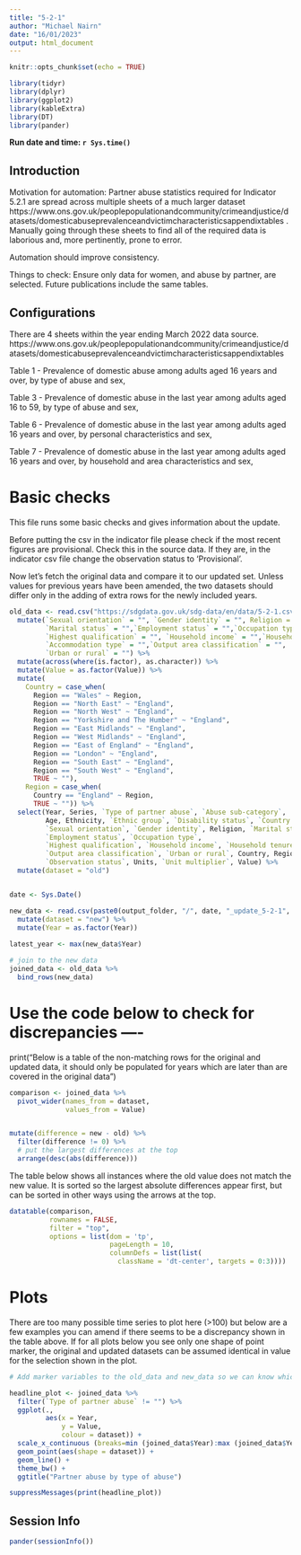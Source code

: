 ```yaml
---
title: "5-2-1"
author: "Michael Nairn"
date: "16/01/2023"
output: html_document
---
```



```r
knitr::opts_chunk$set(echo = TRUE)
```


```r
library(tidyr)
library(dplyr)
library(ggplot2)
library(kableExtra)
library(DT)
library(pander)
```


**Run date and time: `r Sys.time()`**

## Introduction

Motivation for automation: 
Partner abuse statistics required for Indicator 5.2.1 are spread across multiple sheets of a much larger dataset  https://www.ons.gov.uk/peoplepopulationandcommunity/crimeandjustice/datasets/domesticabuseprevalenceandvictimcharacteristicsappendixtables . Manually going through these sheets to find all of the
required data is laborious and, more pertinently, prone to error. 

Automation should improve consistency. 


Things to check:
Ensure only data for women, and abuse by partner, are selected.
Future publications include the same tables. 



## Configurations

There are 4 sheets within the year ending March 2022 data source.
https://www.ons.gov.uk/peoplepopulationandcommunity/crimeandjustice/datasets/domesticabuseprevalenceandvictimcharacteristicsappendixtables

Table 1 - Prevalence of domestic abuse among adults aged 16 years and over, by type of abuse and sex, 

Table 3 - Prevalence of domestic abuse in the last year among adults aged 16 to 59, by type of abuse and sex, 

Table 6 - Prevalence of domestic abuse in the last year among adults aged 16 years and over, by personal characteristics and sex, 

Table 7 - Prevalence of domestic abuse in the last year among adults aged 16 years and over, by household and area characteristics and sex, 


# Basic checks

This file runs some basic checks and gives information about the update.
  
Before putting the csv in the indicator file please check if the most recent 
figures are provisional. Check this in the source data. If they 
are, in the indicator csv file change the observation status to 'Provisional'.


Now let's fetch the original data and compare it to our updated set. Unless values for previous years have been amended, the two datasets should differ only in the adding of extra rows for the newly included years.



```r
old_data <- read.csv("https://sdgdata.gov.uk/sdg-data/en/data/5-2-1.csv", check.names = FALSE) %>% 
  mutate(`Sexual orientation` = "", `Gender identity` = "", Religion = "",
         `Marital status` = "",`Employment status` = "",`Occupation type` = "",
         `Highest qualification` = "", `Household income` = "",`Household tenure` = "",
         `Accommodation type` = "",`Output area classification` = "",
         `Urban or rural` = "") %>%
  mutate(across(where(is.factor), as.character)) %>% 
  mutate(Value = as.factor(Value)) %>%
  mutate(
    Country = case_when(
      Region == "Wales" ~ Region, 
      Region == "North East" ~ "England", 
      Region == "North West" ~ "England", 
      Region == "Yorkshire and The Humber" ~ "England", 
      Region == "East Midlands" ~ "England", 
      Region == "West Midlands" ~ "England", 
      Region == "East of England" ~ "England", 
      Region == "London" ~ "England", 
      Region == "South East" ~ "England",
      Region == "South West" ~ "England",
      TRUE ~ ""),
    Region = case_when(
      Country == "England" ~ Region,
      TRUE ~ "")) %>%
  select(Year, Series, `Type of partner abuse`, `Abuse sub-category`,
         Age, Ethnicity, `Ethnic group`, `Disability status`, `Country of birth`,
         `Sexual orientation`, `Gender identity`, Religion, `Marital status`,
         `Employment status`, `Occupation type`,
         `Highest qualification`, `Household income`, `Household tenure`, `Accommodation type`,
         `Output area classification`, `Urban or rural`, Country, Region, 
         `Observation status`, Units, `Unit multiplier`, Value) %>%
  mutate(dataset = "old") 


date <- Sys.Date()

new_data <- read.csv(paste0(output_folder, "/", date, "_update_5-2-1", ".csv"), check.names = FALSE) %>% 
  mutate(dataset = "new") %>%
  mutate(Year = as.factor(Year)) 
          
latest_year <- max(new_data$Year)

# join to the new data
joined_data <- old_data %>% 
  bind_rows(new_data) 

```


# Use the code below to check for discrepancies ----
print("Below is a table of the non-matching rows for the original and updated data, it should only be populated for years which are later than are covered in the original data")



```r
comparison <- joined_data %>% 
  pivot_wider(names_from = dataset,
              values_from = Value)


mutate(difference = new - old) %>% 
  filter(difference != 0) %>% 
  # put the largest differences at the top
  arrange(desc(abs(difference)))
```

The table below shows all instances where the old value does not match the new 
value. It is sorted so the largest absolute differences appear first, but can
be sorted in other ways using the arrows at the top.

```r
datatable(comparison, 
          rownames = FALSE, 
          filter = "top",
          options = list(dom = 'tp', 
                         pageLength = 10,
                         columnDefs = list(list(
                           className = 'dt-center', targets = 0:3))))
```


# Plots
There are too many possible time series to plot here (>100) but below are a few examples you can amend if there seems to be a discrepancy shown in the table above. If for all plots below you see only one shape of point marker, the original and updated datasets can be assumed identical in value for the selection shown in the plot.


```r

# Add marker variables to the old_data and new_data so we can know which set a point is from

headline_plot <- joined_data %>% 
  filter(`Type of partner abuse` != "") %>% 
  ggplot(.,
         aes(x = Year,
             y = Value,
             colour = dataset)) +
  scale_x_continuous (breaks=min (joined_data$Year):max (joined_data$Year)) +
  geom_point(aes(shape = dataset)) +
  geom_line() +
  theme_bw() +
  ggtitle("Partner abuse by type of abuse")

```

```r
suppressMessages(print(headline_plot))
```
## Session Info
```r
pander(sessionInfo())
```